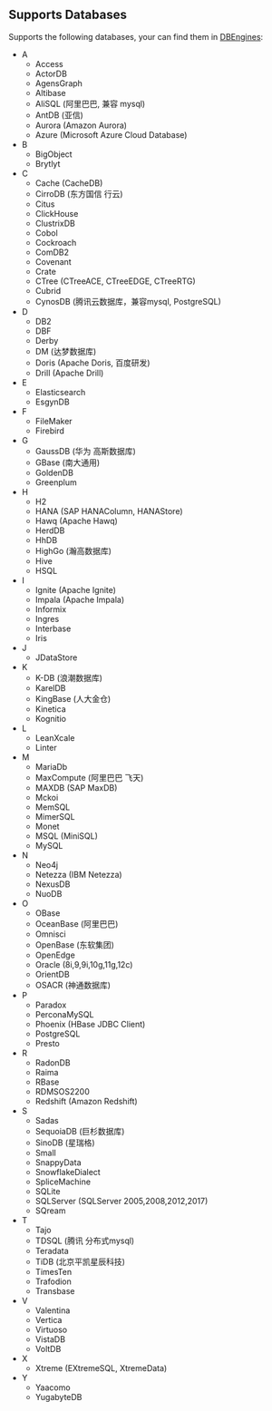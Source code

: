 ## Supports Databases

Supports the following databases, your can find them in [DBEngines](https://db-engines.com/en/ranking/relational+dbms):

+ A
   + Access
   + ActorDB
   + AgensGraph
   + Altibase
   + AliSQL (阿里巴巴, 兼容 mysql)
   + AntDB (亚信)
   + Aurora (Amazon Aurora)
   + Azure (Microsoft Azure Cloud Database)
+ B
   + BigObject
   + Brytlyt
+ C
   + Cache (CacheDB)
   + CirroDB (东方国信 行云)
   + Citus
   + ClickHouse
   + ClustrixDB
   + Cobol
   + Cockroach
   + ComDB2
   + Covenant
   + Crate
   + CTree (CTreeACE, CTreeEDGE, CTreeRTG)
   + Cubrid
   + CynosDB (腾讯云数据库，兼容mysql, PostgreSQL)       
+ D
   + DB2
   + DBF
   + Derby
   + DM (达梦数据库)
   + Doris (Apache Doris, 百度研发)
   + Drill (Apache Drill)   
+ E      
   + Elasticsearch
   + EsgynDB
+ F
   + FileMaker
   + Firebird
+ G
   + GaussDB (华为 高斯数据库)
   + GBase (南大通用)
   + GoldenDB
   + Greenplum
+ H
   + H2
   + HANA (SAP HANAColumn, HANAStore)
   + Hawq (Apache Hawq)
   + HerdDB
   + HhDB
   + HighGo (瀚高数据库)
   + Hive
   + HSQL        
+ I
   + Ignite (Apache Ignite)
   + Impala (Apache Impala)
   + Informix
   + Ingres
   + Interbase
   + Iris
+ J
   + JDataStore
+ K
   + K-DB (浪潮数据库)
   + KarelDB
   + KingBase (人大金仓)
   + Kinetica   
   + Kognitio
+ L
   + LeanXcale        
   + Linter
+ M
   + MariaDb
   + MaxCompute (阿里巴巴 飞天)
   + MAXDB (SAP MaxDB)
   + Mckoi
   + MemSQL
   + MimerSQL
   + Monet
   + MSQL (MiniSQL)
   + MySQL
+ N
   + Neo4j
   + Netezza (IBM Netezza)
   + NexusDB
   + NuoDB        
+ O
   + OBase
   + OceanBase (阿里巴巴)
   + Omnisci
   + OpenBase (东软集团)
   + OpenEdge
   + Oracle (8i,9,9i,10g,11g,12c)
   + OrientDB
   + OSACR (神通数据库)
+ P 
   + Paradox
   + PerconaMySQL
   + Phoenix (HBase JDBC Client)
   + PostgreSQL
   + Presto
+ R
   + RadonDB
   + Raima
   + RBase
   + RDMSOS2200
   + Redshift (Amazon Redshift)
+ S        
   + Sadas
   + SequoiaDB (巨杉数据库)
   + SinoDB (星瑞格)
   + Small
   + SnappyData
   + SnowflakeDialect
   + SpliceMachine
   + SQLite
   + SQLServer (SQLServer 2005,2008,2012,2017)
   + SQream
+ T
   + Tajo
   + TDSQL (腾讯 分布式mysql)
   + Teradata
   + TiDB (北京平凯星辰科技)
   + TimesTen
   + Trafodion
   + Transbase
+ V
   + Valentina
   + Vertica
   + Virtuoso
   + VistaDB
   + VoltDB
+ X
   + Xtreme (EXtremeSQL, XtremeData)
+ Y
   + Yaacomo
   + YugabyteDB